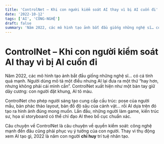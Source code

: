 ```yaml
---
title: 'ControlNet – Khi con người kiểm soát AI thay vì bị AI cuốn đi'
date: '2022-10-12'
tags: ['AI', 'CÔNG-NGHỆ']
draft: false
summary: 'Năm 2022, các mô hình tạo ảnh bắt đầu giống những nghệ sĩ… có cá tính quá mạnh. Người dùng mô tả một'
---
```


# ControlNet – Khi con người kiểm soát AI thay vì bị AI cuốn đi

Năm 2022, các mô hình tạo ảnh bắt đầu giống những nghệ sĩ… có cá tính quá mạnh. Người dùng mô tả một điều nhưng AI lại đưa ra một thứ “hay hơn, nhưng không phải cái mình cần”. ControlNet xuất hiện như một bàn tay giữ dây cương: con người đặt khung, AI tô màu.

ControlNet cho phép người sáng tạo cung cấp cấu trúc: pose của người mẫu, bản phác thảo layout, bản đồ độ sâu của cảnh vật… rồi AI dựa trên đó tạo ra hình ảnh đúng mong muốn. Lần đầu, những người làm game, kiến trúc sư, họa sĩ storyboard có thể chỉ đạo AI theo bố cục chuẩn xác.

Câu chuyện về ControlNet là câu chuyện về quyền kiểm soát: công nghệ mạnh đến đâu cũng phải phục vụ ý tưởng của con người. Thay vì thụ động xem AI tạo gì, 2022 là năm con người **chỉ huy** trí tuệ nhân tạo.